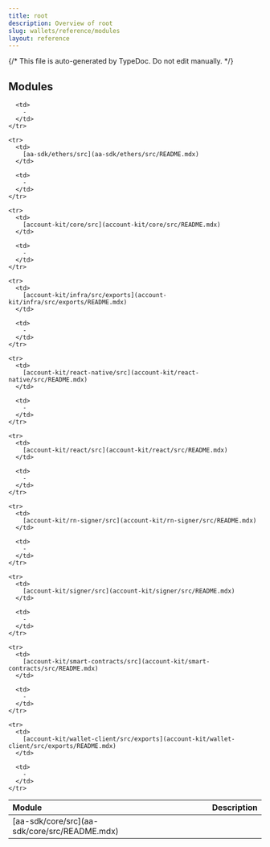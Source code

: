 ```yaml
---
title: root
description: Overview of root
slug: wallets/reference/modules
layout: reference
---
```


{/* This file is auto-generated by TypeDoc. Do not edit manually. */}

## Modules

<table>
  <thead>
    <tr>
      <th align="left">Module</th>
      <th align="left">Description</th>
    </tr>
  </thead>

  <tbody>
    <tr>
      <td>
        [aa-sdk/core/src](aa-sdk/core/src/README.mdx)
      </td>

      <td>
        ‐
      </td>
    </tr>

    <tr>
      <td>
        [aa-sdk/ethers/src](aa-sdk/ethers/src/README.mdx)
      </td>

      <td>
        ‐
      </td>
    </tr>

    <tr>
      <td>
        [account-kit/core/src](account-kit/core/src/README.mdx)
      </td>

      <td>
        ‐
      </td>
    </tr>

    <tr>
      <td>
        [account-kit/infra/src/exports](account-kit/infra/src/exports/README.mdx)
      </td>

      <td>
        ‐
      </td>
    </tr>

    <tr>
      <td>
        [account-kit/react-native/src](account-kit/react-native/src/README.mdx)
      </td>

      <td>
        ‐
      </td>
    </tr>

    <tr>
      <td>
        [account-kit/react/src](account-kit/react/src/README.mdx)
      </td>

      <td>
        ‐
      </td>
    </tr>

    <tr>
      <td>
        [account-kit/rn-signer/src](account-kit/rn-signer/src/README.mdx)
      </td>

      <td>
        ‐
      </td>
    </tr>

    <tr>
      <td>
        [account-kit/signer/src](account-kit/signer/src/README.mdx)
      </td>

      <td>
        ‐
      </td>
    </tr>

    <tr>
      <td>
        [account-kit/smart-contracts/src](account-kit/smart-contracts/src/README.mdx)
      </td>

      <td>
        ‐
      </td>
    </tr>

    <tr>
      <td>
        [account-kit/wallet-client/src/exports](account-kit/wallet-client/src/exports/README.mdx)
      </td>

      <td>
        ‐
      </td>
    </tr>

  </tbody>
</table>
